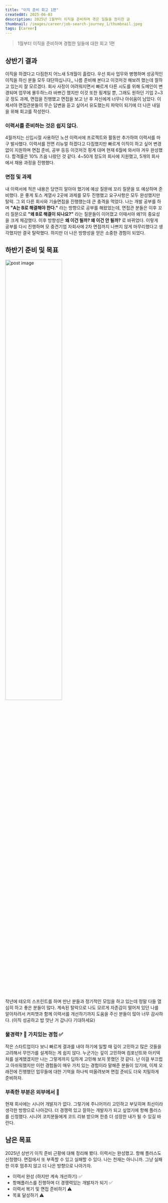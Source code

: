 ```yaml
---
title: "이직 준비 회고 1편"
createdAt: 2025-06-03
description: 2025년 1월부터 이직을 준비하며 겪은 일들을 정리한 글
thumbnail: /images/career/job-search-journey_1/thumbnail.jpeg
tags: [Career]
---
```


> 1월부터 이직을 준비하며 경험한 일들에 대한 회고 1편


## 상반기 결과

이직을 하겠다고 다짐한지 어느새 5개월이 흘렀다. 우선 회사 업무와 병행하며 성공적인 이직을 하신 분들 모두 대단하십니다,, 나름 준비해 본다고 이것저것 해보려 했는데 잘하고 있는지 잘 모르겠다.
회사 사정이 어려워지면서 빠르게 다른 시도를 위해 도메인이 변경되며 업무에 몰두하느라 바쁘긴 했지만 이것 또한 핑계일 뿐,
그래도 원하던 기업 2~3곳 정도 과제, 면접을 진행했고 면접을 보고 난 후 자신에게 너무나 아쉬움이 남았다.
이제서야 면접관분들이 무슨 답변을 듣고 싶어서 유도했는지 파악이 되기에 더 나은 내일을 위해 회고를 작성한다.


### 이력서를 준비하는 것은 쉽지 않다.

4월까지는 신입시절 사용하던 노션 이력서에 프로젝트와 활동만 추가하여 이력서를 마구 발사했다.
이력서를 전면 리뉴얼 하겠다고 다짐했지만 빠르게 이직이 하고 싶어 변경 없이 지원하며 면접 준비, 공부 등등 이것저것 핑계 대며 현재 6월에 와서야 겨우 완성했다.
합격률은 10% 즈음 나왔던 것 같다. 4~50개 정도의 회사에 지원했고, 5개의 회사에서 채용 과정을 진행했다.

### 면접 및 과제

내 이력서에 적은 내용은 당연히 알아야 했기에 예상 질문에 꼬리 질문을 또 예상하며 준비했다.
운 좋게 토스 계열사 2곳에 과제를 모두 진행했고 요구사항은 모두 완성했지만 탈락. 그 외 다른 회사와 기술면접을 진행했는데 큰 충격을 먹었다.
나는 개발 공부를 하며 **"A는 B로 해결해야 한다."** 라는 방향으로 공부를 해왔었는데,
면접관 분들은 이후 꼬리 질문으로 **"왜 B로 해결이 되나요?"** 라는 질문들이 이어졌고 이때서야 왜?의 중요성을 크게 체감했다.
이후 방향성은 **왜 이건 될까? 왜 이건 안 될까?** 로 바뀌었다.
이렇게 공부를 다시 진행하며 모 중견기업 자회사에 2차 면접까지 나쁘지 않게 마무리했다고 생각했지만 결국 탈락했다.
하지만 더 나은 방향성을 얻은 소중한 경험이 되었다.

## 하반기 준비 및 목표

<img src="/images/career/job-search-journey_1/1.jpeg" width="60%" alt="post image" />

작년에 테오의 스프린트를 하며 만난 분들과 정기적인 모임을 하고 있는데 정말 다들 열심히 하고 좋은 분들이 많다.
계속된 탈락으로 나도 모르게 자존감이 떨어져 있던 나를 알아차려서 커피챗과 함께 이력서를 개선하기까지 도움을 주신 분들이 많아 너무 감사하다.
(이직 성공하고 밥 맛난 거 갑니다 기대하세요)

### 물경력? 🤔 가치있는 경험 ✅

작은 스타트업이다 보니 빠르게 결과를 내야 하기에 일할 때 깊이 고민하고 많은 것들을 고려해서 무언가를 설계하는 게 쉽지 않다.
누군가는 깊이 고민하며 컴포넌트와 아키텍처를 설계했겠지만 나는 그렇게까지 딥하게 고민해 보지 못했던 것 같다.
난 이걸 부끄럽고 아쉬워했지만 이런 경험들이 매우 가치 있는 경험이라 말해준 분들이 있기에,
이제 오래전에 진행했던 업무들에 대한 기억을 하나씩 떠올려보며 면접 준비도 더욱 치밀하게 준비하자.

### 부족한 부분은 외부에서 🤝

현재 회사에는 시니어 개발자가 없다. 그렇기에 주니어끼리 고민하고 부딪히며 최선이라 생각한 방향으로 나아갔다.
더 경쟁력 있고 잘하는 개발자가 되고 싶었기에 항해 플러스를 신청했다. 시니어 코치분들에게 코드 리뷰 받으며 한층 더 성장한 내가 될 수 있길 바란다.

## 남은 목표

2025년 상반기 이직 준비 근황에 대해 정리해 봤다.
이력서는 완성했고. 항해 플러스도 신청했다. 면접에서 또 부족할 수 있고 실패할 수 있다. 나는 천재는 아니니까.
그냥 실패한 이후 멈추지 않고 더 나은 방향으로 나아가자.

- 이력서 완성 (하지만 계속 개선하기) ✅
- 항해플러스를 진행하며 더 경쟁력있는 개발자가 되기 ✅
- 이력서 복기 및 면접 준비하기 ⚠️
- 목표 달성하기 ⚠️
